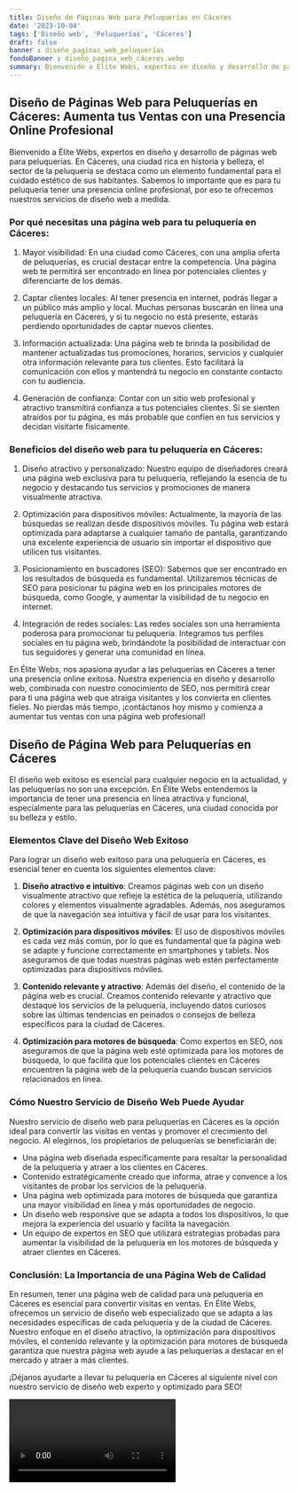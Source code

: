 ```yaml
---
title: Diseño de Páginas Web para Peluquerías en Cáceres
date: '2023-10-04'
tags: ['Diseño web', 'Peluquerías', 'Cáceres']
draft: false
banner : diseño_paginas_web_peluquerías
fondoBanner : diseño_pagina_web_cáceres.webp
summary: Bienvenido a Élite Webs, expertos en diseño y desarrollo de páginas web para peluquerías. En Cáceres, una ciudad rica en historia y belleza, el sector de la peluquería se destaca como un elemento fundamental para el cuidado estético de sus habitantes. Sabemos lo importante que es para tu peluquería tener una presencia online profesional, por eso te ofrecemos nuestros servicios de diseño web a medida.
---
```


## Diseño de Páginas Web para Peluquerías en Cáceres: Aumenta tus Ventas con una Presencia Online Profesional

Bienvenido a Élite Webs, expertos en diseño y desarrollo de páginas web para peluquerías. En Cáceres, una ciudad rica en historia y belleza, el sector de la peluquería se destaca como un elemento fundamental para el cuidado estético de sus habitantes. Sabemos lo importante que es para tu peluquería tener una presencia online profesional, por eso te ofrecemos nuestros servicios de diseño web a medida.

### Por qué necesitas una página web para tu peluquería en Cáceres:

1. Mayor visibilidad: En una ciudad como Cáceres, con una amplia oferta de peluquerías, es crucial destacar entre la competencia. Una página web te permitirá ser encontrado en línea por potenciales clientes y diferenciarte de los demás.

2. Captar clientes locales: Al tener presencia en internet, podrás llegar a un público más amplio y local. Muchas personas buscarán en línea una peluquería en Cáceres, y si tu negocio no está presente, estarás perdiendo oportunidades de captar nuevos clientes.

3. Información actualizada: Una página web te brinda la posibilidad de mantener actualizadas tus promociones, horarios, servicios y cualquier otra información relevante para tus clientes. Esto facilitará la comunicación con ellos y mantendrá tu negocio en constante contacto con tu audiencia.

4. Generación de confianza: Contar con un sitio web profesional y atractivo transmitirá confianza a tus potenciales clientes. Si se sienten atraídos por tu página, es más probable que confíen en tus servicios y decidan visitarte físicamente.

### Beneficios del diseño web para tu peluquería en Cáceres:

1. Diseño atractivo y personalizado: Nuestro equipo de diseñadores creará una página web exclusiva para tu peluquería, reflejando la esencia de tu negocio y destacando tus servicios y promociones de manera visualmente atractiva.

2. Optimización para dispositivos móviles: Actualmente, la mayoría de las búsquedas se realizan desde dispositivos móviles. Tu página web estará optimizada para adaptarse a cualquier tamaño de pantalla, garantizando una excelente experiencia de usuario sin importar el dispositivo que utilicen tus visitantes.

3. Posicionamiento en buscadores (SEO): Sabemos que ser encontrado en los resultados de búsqueda es fundamental. Utilizaremos técnicas de SEO para posicionar tu página web en los principales motores de búsqueda, como Google, y aumentar la visibilidad de tu negocio en internet.

4. Integración de redes sociales: Las redes sociales son una herramienta poderosa para promocionar tu peluquería. Integramos tus perfiles sociales en tu página web, brindándote la posibilidad de interactuar con tus seguidores y generar una comunidad en línea.

En Élite Webs, nos apasiona ayudar a las peluquerías en Cáceres a tener una presencia online exitosa. Nuestra experiencia en diseño y desarrollo web, combinada con nuestro conocimiento de SEO, nos permitirá crear para ti una página web que atraiga visitantes y los convierta en clientes fieles. No pierdas más tiempo, ¡contáctanos hoy mismo y comienza a aumentar tus ventas con una página web profesional!

<GifSeo />

<Cta />

## Diseño de Página Web para Peluquerías en Cáceres

El diseño web exitoso es esencial para cualquier negocio en la actualidad, y las peluquerías no son una excepción. En Élite Webs entendemos la importancia de tener una presencia en línea atractiva y funcional, especialmente para las peluquerías en Cáceres, una ciudad conocida por su belleza y estilo.

### Elementos Clave del Diseño Web Exitoso

Para lograr un diseño web exitoso para una peluquería en Cáceres, es esencial tener en cuenta los siguientes elementos clave:

1. **Diseño atractivo e intuitivo**: Creamos páginas web con un diseño visualmente atractivo que refleje la estética de la peluquería, utilizando colores y elementos visualmente agradables. Además, nos aseguramos de que la navegación sea intuitiva y fácil de usar para los visitantes.

2. **Optimización para dispositivos móviles**: El uso de dispositivos móviles es cada vez más común, por lo que es fundamental que la página web se adapte y funcione correctamente en smartphones y tablets. Nos aseguramos de que todas nuestras páginas web estén perfectamente optimizadas para dispositivos móviles.

3. **Contenido relevante y atractivo**: Además del diseño, el contenido de la página web es crucial. Creamos contenido relevante y atractivo que destaque los servicios de la peluquería, incluyendo datos curiosos sobre las últimas tendencias en peinados o consejos de belleza específicos para la ciudad de Cáceres.

4. **Optimización para motores de búsqueda**: Como expertos en SEO, nos aseguramos de que la página web esté optimizada para los motores de búsqueda, lo que facilita que los potenciales clientes en Cáceres encuentren la página web de la peluquería cuando buscan servicios relacionados en línea.

### Cómo Nuestro Servicio de Diseño Web Puede Ayudar

Nuestro servicio de diseño web para peluquerías en Cáceres es la opción ideal para convertir las visitas en ventas y promover el crecimiento del negocio. Al elegirnos, los propietarios de peluquerías se beneficiarán de:

- Una página web diseñada específicamente para resaltar la personalidad de la peluquería y atraer a los clientes en Cáceres.
- Contenido estratégicamente creado que informa, atrae y convence a los visitantes de probar los servicios de la peluquería.
- Una página web optimizada para motores de búsqueda que garantiza una mayor visibilidad en línea y más oportunidades de negocio.
- Un diseño web responsive que se adapta a todos los dispositivos, lo que mejora la experiencia del usuario y facilita la navegación.
- Un equipo de expertos en SEO que utilizará estrategias probadas para aumentar la visibilidad de la peluquería en los motores de búsqueda y atraer clientes en Cáceres.

### Conclusión: La Importancia de una Página Web de Calidad

En resumen, tener una página web de calidad para una peluquería en Cáceres es esencial para convertir visitas en ventas. En Élite Webs, ofrecemos un servicio de diseño web especializado que se adapta a las necesidades específicas de cada peluquería y de la ciudad de Cáceres. Nuestro enfoque en el diseño atractivo, la optimización para dispositivos móviles, el contenido relevante y la optimización para motores de búsqueda garantiza que nuestra página web ayude a las peluquerías a destacar en el mercado y atraer a más clientes.

¡Déjanos ayudarte a llevar tu peluquería en Cáceres al siguiente nivel con nuestro servicio de diseño web experto y optimizado para SEO!

<Video />

<CtaBot job='Peluquerías' city='Cáceres'/>

<Gmaps query='Cáceres+españa+maps' />